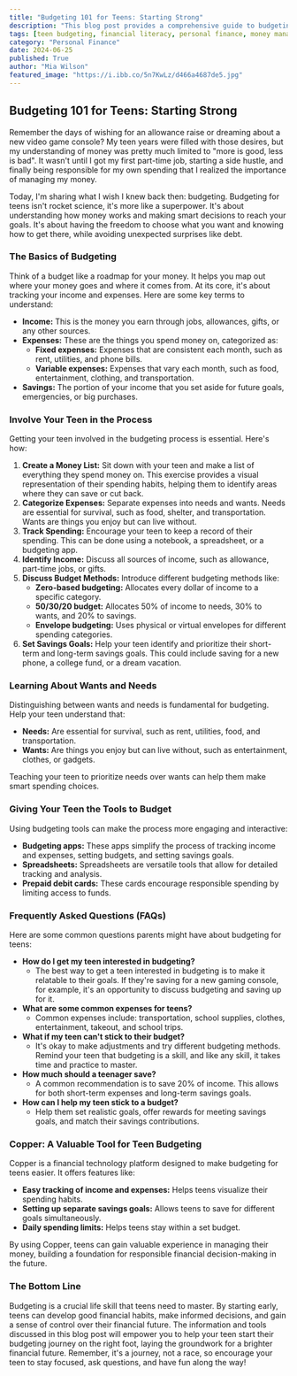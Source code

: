 ```yaml
---
title: "Budgeting 101 for Teens: Starting Strong"
description: "This blog post provides a comprehensive guide to budgeting for teens, covering the basics of income, expenses, savings, and different budgeting methods. It also includes tips on involving teens in the process, distinguishing wants from needs, and using budgeting tools. "
tags: [teen budgeting, financial literacy, personal finance, money management, savings goals, budgeting tips, teen finance, financial independence, financial education, responsible spending]
category: "Personal Finance"
date: 2024-06-25
published: True
author: "Mia Wilson"
featured_image: "https://i.ibb.co/5n7KwLz/d466a4687de5.jpg"
---
```


##  Budgeting 101 for Teens: Starting Strong

Remember the days of wishing for an allowance raise or dreaming about a new video game console? My teen years were filled with those desires, but my understanding of money was pretty much limited to "more is good, less is bad".  It wasn't until I got my first part-time job, starting a side hustle, and finally being responsible for my own spending that I realized the importance of managing my money. 

Today, I'm sharing what I wish I knew back then: budgeting. Budgeting for teens isn't rocket science, it's more like a superpower. It's about understanding how money works and making smart decisions to reach your goals. It's about having the freedom to choose what you want and knowing how to get there, while avoiding unexpected surprises like debt. 

### The Basics of Budgeting

Think of a budget like a roadmap for your money. It helps you map out where your money goes and where it comes from. At its core, it's about tracking your income and expenses. Here are some key terms to understand:

* **Income:** This is the money you earn through jobs, allowances, gifts, or any other sources.
* **Expenses:**  These are the things you spend money on, categorized as:
    * **Fixed expenses:** Expenses that are consistent each month, such as rent, utilities, and phone bills.
    * **Variable expenses:** Expenses that vary each month, such as food, entertainment, clothing, and transportation.
* **Savings:** The portion of your income that you set aside for future goals, emergencies, or big purchases.

### Involve Your Teen in the Process

Getting your teen involved in the budgeting process is essential. Here's how:

1. **Create a Money List:** Sit down with your teen and make a list of everything they spend money on. This exercise provides a visual representation of their spending habits, helping them to identify areas where they can save or cut back.
2. **Categorize Expenses:** Separate expenses into needs and wants. Needs are essential for survival, such as food, shelter, and transportation. Wants are things you enjoy but can live without.
3. **Track Spending:** Encourage your teen to keep a record of their spending. This can be done using a notebook, a spreadsheet, or a budgeting app. 
4. **Identify Income:** Discuss all sources of income, such as allowance, part-time jobs, or gifts.
5. **Discuss Budget Methods:** Introduce different budgeting methods like:
    * **Zero-based budgeting:** Allocates every dollar of income to a specific category.
    * **50/30/20 budget:** Allocates 50% of income to needs, 30% to wants, and 20% to savings.
    * **Envelope budgeting:** Uses physical or virtual envelopes for different spending categories. 
6. **Set Savings Goals:** Help your teen identify and prioritize their short-term and long-term savings goals. This could include saving for a new phone, a college fund, or a dream vacation.

### Learning About Wants and Needs

Distinguishing between wants and needs is fundamental for budgeting. Help your teen understand that:

* **Needs:**  Are essential for survival, such as rent, utilities, food, and transportation.
* **Wants:**  Are things you enjoy but can live without, such as entertainment, clothes, or gadgets.

Teaching your teen to prioritize needs over wants can help them make smart spending choices.

### Giving Your Teen the Tools to Budget

Using budgeting tools can make the process more engaging and interactive:

* **Budgeting apps:** These apps simplify the process of tracking income and expenses, setting budgets, and setting savings goals. 
* **Spreadsheets:** Spreadsheets are versatile tools that allow for detailed tracking and analysis. 
* **Prepaid debit cards:** These cards encourage responsible spending by limiting access to funds. 

### Frequently Asked Questions (FAQs)

Here are some common questions parents might have about budgeting for teens:

* **How do I get my teen interested in budgeting?**
    * The best way to get a teen interested in budgeting is to make it relatable to their goals. If they're saving for a new gaming console, for example, it's an opportunity to discuss budgeting and saving up for it. 
* **What are some common expenses for teens?**
    * Common expenses include: transportation, school supplies, clothes, entertainment, takeout, and school trips.
* **What if my teen can't stick to their budget?**
    * It's okay to make adjustments and try different budgeting methods. Remind your teen that budgeting is a skill, and like any skill, it takes time and practice to master. 
* **How much should a teenager save?**
    * A common recommendation is to save 20% of income. This allows for both short-term expenses and long-term savings goals. 
* **How can I help my teen stick to a budget?**
    *  Help them set realistic goals, offer rewards for meeting savings goals, and match their savings contributions.  

### Copper: A Valuable Tool for Teen Budgeting

Copper is a financial technology platform designed to make budgeting for teens easier. It offers features like:

* **Easy tracking of income and expenses:**  Helps teens visualize their spending habits.
* **Setting up separate savings goals:** Allows teens to save for different goals simultaneously. 
* **Daily spending limits:**  Helps teens stay within a set budget. 

By using Copper, teens can gain valuable experience in managing their money, building a foundation for responsible financial decision-making in the future.

### The Bottom Line

Budgeting is a crucial life skill that teens need to master.  By starting early, teens can develop good financial habits, make informed decisions, and gain a sense of control over their financial future.  The information and tools discussed in this blog post will empower you to help your teen start their budgeting journey on the right foot, laying the groundwork for a brighter financial future.  Remember, it's a journey, not a race, so encourage your teen to stay focused, ask questions, and have fun along the way! 